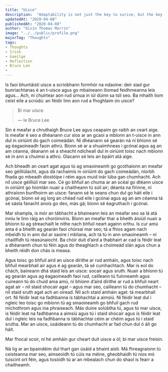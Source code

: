---
title: "Uisce"
description:  "Adaptability is not just the key to surive, but the key to thrive."
updatedAt: "2020-04-08"
publishedAt: "2020-04-08"
author: "Oisín Thomas Morrin"
image: "../../public/profile.png"
majorTag: "Thoughts"
tags: 
- Thoughts
- Irish
- Gaeilge
- Reflection
- Bruce Lee
- 
---

Is faoi bhuntáistí uisce a scríobhann formhór na ndaoine: deir siad gur bunriachtanas é an t-uisce agus go mbaineann iliomad feidhmeanna leis agus… Ach, ní chuirtear aon rud úrnua in iúl dúinn sa tslí seo. Ba mhaith liom ceist eile a scrúdú: an féidir linn aon rud a fhoghlaim ón uisce?

> Bí mar uisce.
> 
> — le Bruce Lee

Sin é meafar a chruthaigh Bruce Lee agus ceapaim go raibh an ceart aige. Is meafar é seo a dhéanann cur síos ar an gcaoi a mbíonn an t-uisce in ann dul in oiriúint do gach coimeádán. Ní dhéanann sé gearán ná ní bhíonn sé ag éagaoineadh faoin athrú. Bíonn sé ar a shuaimhneas i gcónaí agus ag an am céanna, déanann sé a sheacht ndícheall dul  in oiriúint toisc nach mbíonn sé in ann a chuimsí a athrú. Glacann sé leis an bpáirt atá aige. 

Ach bheadh an ceart agat agus tú ag smaoineamh go gcothaíonn an meafar seo géilliúlacht, agus dá rachaimís in oiriúint do gach coimeádán, níorbh fhada go mbeadh diostóipe i réim agus muid inár lúba gan chumhacht. Ach níl uisce géilliúil mar seo. Cé go bhfuil an chuma ar an scéal go dtéann uisce in oiriúint go hiomlán nuair a chaitheann tú súil air; déanta na fírinne, ní athraíonn bunfhoirm an uisce: fanann sé le seans chun dul go háit eile i gcónaí, bíonn sé ag lorg an chéad rud eile i gcónaí agus ag an am céanna tá sé sásta fanacht anois go deo, más gá; bíonn sé éagruthach i gcónaí. 

Mar shampla, is mór an tábhacht a bhaineann leis an meafar seo sa lá atá inniu le linn ráig an choróinvíris. Bíonn an meafar thar a bheith áisiúil nuair a bhíonn tú ag streachailt le nithe nach bhfuil neart againn orthu. Is cur amú ama é a bheith ag gearán faoi chúrsaí mar seo; tá a fhios agam nach mbeidh tú in ann dul ar saoire i mbliana, ach tá tú in ann smaoineamh – ní chaillfidh tú réasúnaíocht. Ba chóir duit d’aird a thabhairt ar cad is féidir leat a dhéanamh chun tú féin agus do theaghlach a choimeád slán agus chun a bheith réidh don chás is measa. 

Agus toisc go bhfuil aird an uisce dírithe ar rud amháin, agus toisc nach bhfuil mearbhall air agus é ag gearán, tá sé cumhachtach. Mar is eol do chách, baineann dhá staid leis an uisce: socair agus sruth. Nuair a bhíonn tú ag gearán agus ag éagaoineadh faoi rud, cailleann tú fuinneamh agus cuireann tú do chuid ama amú, ní bhíonn d’aird dírithe ar rud a bhfuil neart agat air – níl staid shocair agat – agus mar seo, cailleann tú do chumhacht – níl staid sruth agat ach an oiread. Níl ach staid amháin agat: tá mearbhall ort. Ní féidir leat na fadhbanna is tábhachtaí a aimsiú. Ní féidir leat dul i ngleic leo toisc go mbíonn tú ag smaoineamh go bhfuil gach rud míchothrom agus ina phraiseach. Más duine solúbtha tú, agus tú mar uisce, is féidir leat na fadhbanna a aimsiú agus tú i staid shocair agus is féidir leat dul i ngleic leis na fadhbanna is tábhachtaí céim ar chéim agus tú i staid srutha. Mar an uisce, úsáideann tú do chumhacht ar fad chun dul ó áit go háit.

Mar fhocal scoir, ní hé amháin gur cheart duit uisce a ól; bí mar uisce freisin.

Ná lig ar an bpaindéim dul thart gan úsáid a bhaint aisti. Má fhreagraíonn tú ceisteanna mar seo, aimseoidh tú cúis na méine, gheobhaidh tú níos mó tuiscint ort féin, agus tosóidh tú ar an mbealach chun do shaol is fearr a chaitheamh.